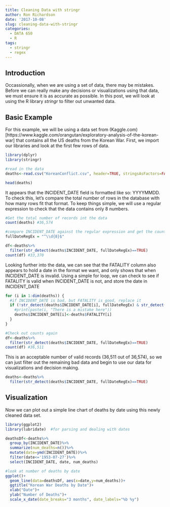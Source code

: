 ```yaml
---
title: Cleaning Data with stringr
author: Ron Richardson
date: '2017-10-08'
slug: cleaning-data-with-stringr
categories:
  - DATA 650
  - R
tags:
  - stringr
  - regex
---
```


## Introduction

Occassionally, when we are using a set of data, there may be mistakes.  Before we can really make any decisions or visualizations using that data, we must ensure it is as accurate as possible.  In this post, we will look at using the R library *stringr* to filter out unwanted data.

## Basic Example

For this example, we will be using a data set from (Kaggle.com)[https://www.kaggle.com/orangutan/exploratory-analysis-of-the-korean-war] that contains all the US deaths from the Korean War. First, we import our libraries and look at the first few rows of data.

```r
library(dplyr)
library(stringr)

#read in the data
deaths<-read.csv("KoreanConflict.csv", header=TRUE, stringsAsFactors=FALSE)

head(deaths)
```

It appears that the INCIDENT_DATE field is formatted like so: YYYYMMDD.  To check this, let's compare the total number of rows in the database with how many rows fit that format.  To keep things simple, we will use a regular expression to check that the data contains only 8 numbers.

```r
#Get the total number of records int the data
count(deaths) #36,574

#compare INCIDENT_DATE against the regular expression and get the count of records
fullDateRegEx = "^\\d{8}$"

df<-deaths%>%
  filter(str_detect(deaths$INCIDENT_DATE, fullDateRegEx)==TRUE)
count(df) #33,370
```

Looking further into the data, we can see that the FATALITY column also appears to hold a date in the format we want, and only shows that when INCIDENT_DATE is invalid.  Using a simple for loop, we can check to see if FATALITY is valid when INCIDENT_DATE is not, and store the date in INCIDENT_DATE

```r
for (i in 1:dim(deaths)) {
  #if INCIDENT_DATE is bad, but FATALITY is good, replace it
  if (!str_detect(deaths$INCIDENT_DATE[i], fullDateRegEx) & str_detect(deaths$FATALITY[i], fullDateRegEx)) {
    #print(paste(i, "There is a mistake here"))
    deaths$INCIDENT_DATE[i]<-deaths$FATALITY[i]
  }
}

#Check out counts again
df<-deaths%>%
  filter(str_detect(deaths$INCIDENT_DATE, fullDateRegEx)==TRUE)
count(df) #36,511

```

This is an acceptable number of valid records (36,511 out of 36,574), so we can just filter out the remaining bad data and begin to use our data for visualizations and decision making.

```r
deaths<-deaths%>%
  filter(str_detect(deaths$INCIDENT_DATE, fullDateRegEx)==TRUE)
```

## Visualization

Now we can plot out a simple line chart of deaths by date using this newly cleaned data set.

```r
library(ggplot2)
library(lubridate)  #for parsing and dealing with dates

deathsDf<-deaths%>%
  group_by(INCIDENT_DATE)%>%
  summarize(num_deaths=n())%>%
  mutate(date=ymd(INCIDENT_DATE))%>%
  filter(date<='1953-07-27')%>%
  select(INCIDENT_DATE, date, num_deaths)

#look at number of deaths by date
ggplot()+
  geom_line(data=deathsDf, aes(x=date,y=num_deaths))+
  ggtitle("Korean War Deaths by Date")+
  xlab("Date")+
  ylab("Number of Deaths")+
  scale_x_date(date_breaks="3 months", date_labels="%b %y") 
```

